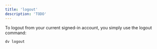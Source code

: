 ```yaml
---
title: 'logout'
description: 'TODO'
---
```


To logout from your current signed-in account, you simply use the logout command:

```bash
dv logout
```